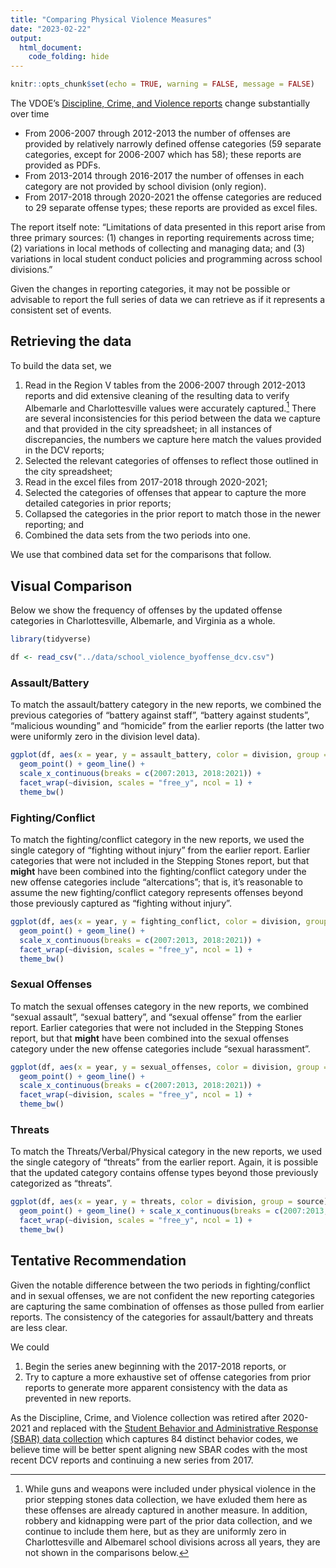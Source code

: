 ```yaml
---
title: "Comparing Physical Violence Measures"
date: "2023-02-22"
output: 
  html_document:
    code_folding: hide
---
```


```r
knitr::opts_chunk$set(echo = TRUE, warning = FALSE, message = FALSE)
```

The VDOE's [Discipline, Crime, and Violence reports](https://www.doe.virginia.gov/data-policy-funding/data-reports/data-collection/special-education) change substantially over time

* From 2006-2007 through 2012-2013 the number of offenses are provided by relatively narrowly defined offense categories (59 separate categories, except for 2006-2007 which has 58); these reports are provided as PDFs.
* From 2013-2014 through 2016-2017 the number of offenses in each category are not provided by school division (only region).
* From 2017-2018 through 2020-2021 the offense categories are reduced to 29 separate offense types; these reports are provided as excel files.

The report itself note: "Limitations of data presented in this report arise from three primary sources: (1) changes in reporting requirements across time; (2) variations in local methods of collecting and managing
data; and (3) variations in local student conduct policies and programming across school
divisions."

Given the changes in reporting categories, it may not be possible or advisable to report the full series of data we can retrieve as if it represents a consistent set of events. 

## Retrieving the data
To build the data set, we 

1. Read in the Region V tables from the 2006-2007 through 2012-2013 reports and did extensive cleaning of the resulting data to verify Albemarle and Charlottesville values were accurately captured.[^1] There are several inconsistencies for this period between the data we capture and that provided in the city spreadsheet; in all instances of discrepancies, the numbers we capture here match the values provided in the DCV reports; 
2. Selected the relevant categories of offenses to reflect those outlined in the city spreadsheet;
3. Read in the excel files from 2017-2018 through 2020-2021;
4. Selected the categories of offenses that appear to capture the more detailed categories in prior reports;
5. Collapsed the categories in the prior report to match those in the newer reporting; and
6. Combined the data sets from the two periods into one.

We use that combined data set for the comparisons that follow.

## Visual Comparison
Below we show the frequency of offenses by the updated offense categories in Charlottesville, Albemarle, and Virginia as a whole.
```r
library(tidyverse)

df <- read_csv("../data/school_violence_byoffense_dcv.csv")
```

### Assault/Battery
To match the assault/battery category in the new reports, we combined the previous categories of "battery against staff", "battery against students", "malicious wounding" and "homicide" from the earlier reports (the latter two were uniformly zero in the division level data).
```r
ggplot(df, aes(x = year, y = assault_battery, color = division, group = source)) + 
  geom_point() + geom_line() + 
  scale_x_continuous(breaks = c(2007:2013, 2018:2021)) +
  facet_wrap(~division, scales = "free_y", ncol = 1) +
  theme_bw()
```

### Fighting/Conflict
To match the fighting/conflict category in the new reports, we used the single category of "fighting without injury" from the earlier report. Earlier categories that were not included in the Stepping Stones report, but that **might** have been combined into the fighting/conflict category under the new offense categories include "altercations"; that is, it's reasonable to assume the new fighting/conflict category represents offenses beyond those previously captured as "fighting without injury".
```r
ggplot(df, aes(x = year, y = fighting_conflict, color = division, group = source)) + 
  geom_point() + geom_line() + 
  scale_x_continuous(breaks = c(2007:2013, 2018:2021)) +
  facet_wrap(~division, scales = "free_y", ncol = 1) +
  theme_bw()
```

### Sexual Offenses
To match the sexual offenses category in the new reports, we combined "sexual assault", "sexual battery", and "sexual offense" from the earlier report. Earlier categories that were not included in the Stepping Stones report, but that **might** have been combined into the sexual offenses category under the new offense categories include "sexual harassment".
```r
ggplot(df, aes(x = year, y = sexual_offenses, color = division, group = source)) + 
  geom_point() + geom_line() + 
  scale_x_continuous(breaks = c(2007:2013, 2018:2021)) +
  facet_wrap(~division, scales = "free_y", ncol = 1) +
  theme_bw()
```

### Threats
To match the Threats/Verbal/Physical category in the new reports, we used the single category of "threats" from the earlier report. Again, it is possible that the updated category contains offense types beyond those previously categorized as "threats".
```r
ggplot(df, aes(x = year, y = threats, color = division, group = source)) + 
  geom_point() + geom_line() + scale_x_continuous(breaks = c(2007:2013, 2018:2021)) +
  facet_wrap(~division, scales = "free_y", ncol = 1) +
  theme_bw()
```

## Tentative Recommendation
Given the notable difference between the two periods in fighting/conflict and in sexual offenses, we are not confident the new reporting categories are capturing the same combination of offenses as those pulled from earlier reports. The consistency of the categories for assault/battery and threats are less clear. 

We could

1. Begin the series anew beginning with the 2017-2018 reports, or
2. Try to capture a more exhaustive set of offense categories from prior reports to generate more apparent consistency with the data as prevented in new reports.

As the Discipline, Crime, and Violence collection was retired after 2020-2021 and replaced with the [Student Behavior and Administrative Response (SBAR) data collection](https://www.doe.virginia.gov/data-policy-funding/data-reports/data-collection/student-behavior-and-administrative-response-collection) which captures 84 distinct behavior codes, we believe time will be better spent aligning new SBAR codes with the most recent DCV reports and continuing a new series from 2017.

[^1]: While guns and weapons were included under physical violence in the prior stepping stones data collection, we have exluded them here as these offenses are already captured in another measure. In addition, robbery and kidnapping were part of the prior data collection, and we continue to include them here, but as they are uniformly zero in Charlottesville and Albemarel school divisions across all years, they are not shown in the comparisons below.
